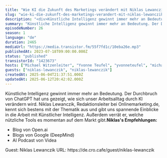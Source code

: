 ```yaml
---
title: "Wie KI die Zukunft des Marketings verändert mit Niklas Lewanczik"
slug: "wie-ki-die-zukunft-des-marketings-verandert-mit-niklas-lewanczik"
description: "<div>Künstliche Intelligenz gewinnt immer mehr an Bedeutung. Der Durchbruch von ChatGPT hat uns gezeigt, wie sich unser Arbeitsalltag durch KI verändern wird. Niklas Lewanczik, Redaktionsleiter bei Onlinemarketing.de, kennt sich bestens mit der Thematik aus und gibt uns spannende Einblicke in die Arbeit mit Künstlicher Intelligenz. Außerdem verrät er, welche nützliche Tools es momentan auf dem Markt gibt.<strong>Niklas's Empfehlungen:</strong></div><ul><li>Blog von Open.ai</li><li>Blogs von Google (DeepMind)</li><li>AI Podcast von Videa&nbsp;</li></ul><div>Guest: Niklas Lewanczik URL: https://de.cro.cafe/guest/niklas-lewanczik&nbsp;</div>"
summary: "Künstliche Intelligenz gewinnt immer mehr an Bedeutung. Der Durchbruch von ChatGPT hat uns gezeigt, wie sich unser Arbeitsalltag durch KI verändern wird. Niklas Lewanczik, Redaktionsleiter bei Onlinemarketing.de, kennt sich bestens mit der Thematik aus und gibt uns spannende Einblicke in die Arbeit mit Künstlicher Intelligenz. Außerdem verrät er, welche nützliche Tools es momentan auf dem Markt gibt.Niklas's Empfehlungen:Blog von Open.aiBlogs von Google (DeepMind)AI Podcast von Videa Guest: Niklas Lewanczik URL: https://de.cro.cafe/guest/niklas-lewanczik "
episodeNumber: 26
season: 1
language: "de"
duration: 2465
mediaUrl: "https://media.transistor.fm/55f7fd1c/10eba26e.mp3"
publishedAt: 2023-07-18T09:00:00.000Z
status: "published"
transistorId: "1423673"
hosts: ["Michael Witzenleiter", "Yvonne Teufel", "yvonneteufel", "michaelwitzenleiter"]
guests: ["niklas-lewanczik", "niklas-lewanczik"]
createdAt: 2025-06-04T21:37:51.000Z
updatedAt: 2025-06-12T20:42:02.000Z
---
```


Künstliche Intelligenz gewinnt immer mehr an Bedeutung. Der Durchbruch von ChatGPT hat uns gezeigt, wie sich unser Arbeitsalltag durch KI verändern wird. Niklas Lewanczik, Redaktionsleiter bei Onlinemarketing.de, kennt sich bestens mit der Thematik aus und gibt uns spannende Einblicke in die Arbeit mit Künstlicher Intelligenz. Außerdem verrät er, welche nützliche Tools es momentan auf dem Markt gibt.<strong>Niklas's Empfehlungen:</strong>
<ul><li>Blog von Open.ai</li><li>Blogs von Google (DeepMind)</li><li>AI Podcast von Videa&nbsp;</li></ul>Guest: Niklas Lewanczik URL: https://de.cro.cafe/guest/niklas-lewanczik&nbsp;

